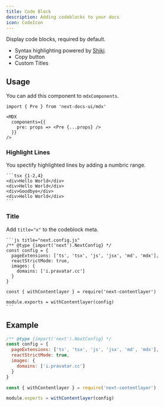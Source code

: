 ```yaml
---
title: Code Block
description: Adding codeblocks to your docs
icon: CodeIcon
---
```


Display code blocks, required by default.

- Syntax highlighting powered by [Shiki](https://github.com/shikijs/shiki).
- Copy button
- Custom Titles

## Usage

You can add this component to `mdxComponents`.

```mdx {5}
import { Pre } from 'next-docs-ui/mdx'

<MDX
  components={{
    pre: props => <Pre {...props} />
  }}
/>
```

### Highlight Lines

You spectify highlighted lines by adding a numbric range.

````mdx
```tsx {1-2,4}
<div>Hello World</div>
<div>Hello World</div>
<div>Goodbye</div>
<div>Hello World</div>
```
````

### Title

Add `title="x"` to the codeblock meta.

````mdx
```js title="next.config.js"
/** @type {import('next').NextConfig} */
const config = {
  pageExtensions: ['ts', 'tsx', 'js', 'jsx', 'md', 'mdx'],
  reactStrictMode: true,
  images: {
    domains: ['i.pravatar.cc']
  }
}

const { withContentlayer } = require('next-contentlayer')

module.exports = withContentlayer(config)
```
````

## Example

```js title="next.config.js" {10} /config/
/** @type {import('next').NextConfig} */
const config = {
  pageExtensions: ['ts', 'tsx', 'js', 'jsx', 'md', 'mdx'],
  reactStrictMode: true,
  images: {
    domains: ['i.pravatar.cc']
  }
}

const { withContentlayer } = require('next-contentlayer')

module.exports = withContentlayer(config)
```
